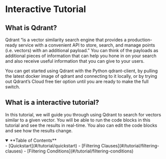 # Interactive Tutorial

## What is Qdrant?

Qdrant “is a vector similarity search engine that provides a production-ready service with a convenient API to store, search, and manage points (i.e. vectors) with an additional payload.”
You can think of the payloads as additional pieces of information that can help you hone in on your search and also receive useful information that you can give to your users.

You can get started using Qdrant with the Python qdrant-client, by pulling the latest docker image of qdrant and connecting to it locally, or by trying out Qdrant’s Cloud free tier option until you are ready to make the full switch.

## What is a interactive tutorial?

In this tutorial, we will guide you through using Qdrant to search for vectors similar to a given vector.
You will be able to run the code blocks in this tutorial and see the results in real-time.
You also can edit the code blocks and see how the results change.


<details open>
  <summary>**Table of Contents**</summary>
  - [Quickstart](#/tutorial/quickstart)
  - [Filtering Clauses](#/tutorial/filtering-clauses)
  - [Filtering Conditions](#/tutorial/filtering-conditions)
</details>
<br/>

